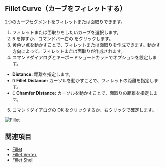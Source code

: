 
## Fillet Curve（カーブをフィレットする）

<Reference shortcut="B" command="Fillet Curve" button="" />

2つのカーブセグメントをフィレットまたは面取りできます。

1. フィレットまたは面取りをしたいカーブを選択します。
2. <kbd>B</kbd> を押すか、コマンドバー右の <ButtonIcon type="button-fillet" /> をクリックします。
3. 黄色い点を動かすことで、フィレットまたは面取りを作成できます。動かす方向によって、フィレットまたは面取りが作成されます。
4. コマンドダイアログとキーボードショートカットでオプションを設定します。
  - **Distance:** 距離を指定します。
   - <kbd>D</kbd> **Fillet Distance:** カーソルを動かすことで、フィレットの距離を指定します。
   - <kbd>C</kbd> **Chamfer Distance:** カーソルを動かすことで、面取りの距離を指定します。
5. コマンドダイアログの OK をクリックするか、右クリックで確定します。

![Fillet](/img/fillet.gif)

## 関連項目
- [Fillet](./fillet)
- [Fillet Vertex](./fillet-vertex)
- [Fillet Shell](../solid/fillet-shell)









